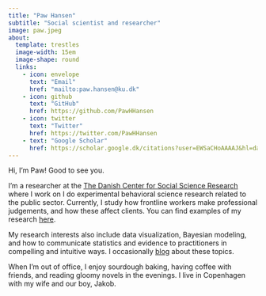 ```yaml
---
title: "Paw Hansen"
subtitle: "Social scientist and researcher"
image: paw.jpeg
about: 
  template: trestles
  image-width: 15em
  image-shape: round
  links:
    - icon: envelope
      text: "Email"
      href: "mailto:paw.hansen@ku.dk"
    - icon: github
      text: "GitHub"
      href: https://github.com/PawHHansen 
    - icon: twitter
      text: "Twitter"
      href: https://twitter.com/PawHHansen 
    - text: "Google Scholar"
      href: https://scholar.google.dk/citations?user=EWSaCHoAAAAJ&hl=da&oi=ao 
---
```


Hi, I'm Paw! Good to see you.

I'm a researcher at the [The Danish Center for Social Science Research](https://www.vive.dk/EN/) where I work on I do experimental behavioral science research related to the public sector. Currently, I study how frontline workers make professional judgements, and how these affect clients. You can find examples of my research [here](link). 

My research interests also include data visualization, Bayesian modeling, and how to communicate statistics and evidence to practitioners in compelling and intuitive ways. I occasionally [blog](link) about these topics.  

When I'm out of office, I enjoy sourdough baking, having coffee with friends, and reading gloomy novels in the evenings. I live in Copenhagen with my wife and our  boy, Jakob.
